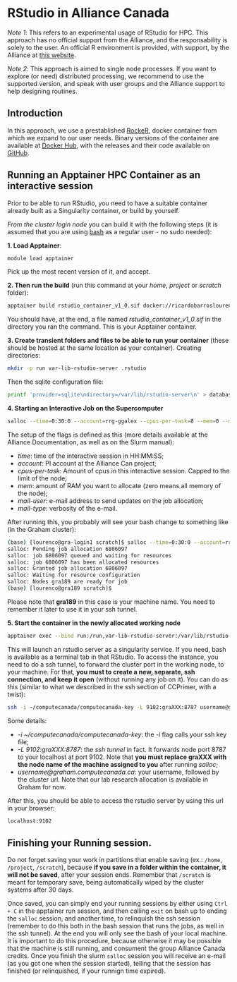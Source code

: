 # RStudio in Alliance Canada
*Note 1*: This refers to an experimental usage of RStudio for HPC. This approach 
has no official support from the Alliance, and the responsability is solely to 
the user. An official R environment is provided, with support, by the Alliance at
[this website](https://docs.alliancecan.ca/wiki/Technical_documentation).

*Note 2*: This approach is aimed to single node processes. If you want to 
explore (or need) distributed processing, we recommend to use the supported 
version, and speak with user groups and the Alliance support to help designing routines.

## Introduction
In this approach, we use a prestablished [RockeR](https://rocker-project.org/), 
docker container from which we expand to our user needs. Binary versions of the 
container are available at [Docker Hub](https://hub.docker.com/repository/docker/ricardobarroslourenco/rstudio_container/general), with the releases and their code available on [GitHub](https://github.com/MacRemoteSensing/rstudio_container/releases).

## Running an Apptainer HPC Container as an interactive session
Prior to be able to run RStudio, you need to have a suitable container already built
as a Singularity container, or build by yourself. 

_From the cluster login node_ you can build it with the following steps (it is assumed that you are using [bash](https://en.wikipedia.org/wiki/Bash_(Unix_shell)) as a regular user - no sudo needed):

**1. Load Apptainer**:
```bash
module load apptainer
```

Pick up the most recent version of it, and accept.

**2. Then run the build** (run this command at your _home_, _project_ or _scratch_ folder):
```bash
apptainer build rstudio_container_v1_0.sif docker://ricardobarroslourenco/rstudio_container:v1_0
```

You should have, at the end, a file named _rstudio_container_v1_0.sif_ in the 
directory you ran the command. This is your Apptainer container.

**3. Create transient folders and files to be able to run your container** (these should be hosted at the same location as your container). Creating directories:
```bash
mkdir -p run var-lib-rstudio-server .rstudio
```

Then the sqlite configuration file:

```bash
printf 'provider=sqlite\ndirectory=/var/lib/rstudio-server\n' > database.conf
```

**4. Starting an Interactive Job on the Supercomputer**
```bash
salloc --time=0:30:0 --account=rrg-ggalex --cpus-per-task=8 --mem=0 --mail-user=macid@mcmaster.ca --mail-type=ALL
```

The setup of the flags is defined as this (more details available at the Alliance Documentation, as well as on the Slurm manual):

 - *time*: time of the interactive session in HH:MM:SS;
 - *account*: PI account at the Alliance Can project;
 - *cpus-per-task*: Amount of cpus in this interactive session. Capped to the limit of the node;
 - *mem*: amount of RAM you want to allocate (zero means all memory of the node);
 - *mail-user*: e-mail address to send updates on the job allocation;
 - *mail-type*: verbosity of the e-mail.
  
After running this, you probably will see your bash change to something like (in the Graham cluster):

```bash
(base) [lourenco@gra-login1 scratch]$ salloc --time=0:30:0 --account=rrg-ggalex --cpus-per-task=8 --mem=0 --mail-user=barroslr@mcmaster.ca --mail-type=ALL
salloc: Pending job allocation 6806097
salloc: job 6806097 queued and waiting for resources
salloc: job 6806097 has been allocated resources
salloc: Granted job allocation 6806097
salloc: Waiting for resource configuration
salloc: Nodes gra189 are ready for job
(base) [lourenco@gra189 scratch]$
```

Please note that **gra189** in this case is your machine name. You need to remember it later to use it in your ssh tunnel.

**5. Start the container in the newly allocated working node**
```bash
apptainer exec --bind run:/run,var-lib-rstudio-server:/var/lib/rstudio-server,database.conf:/etc/rstudio/database.conf,.rstudio:/home/rstudio/.rstudio/ rstudio_container_v1_0.sif /usr/lib/rstudio-server/bin/rserver --auth-none=1 --auth-pam-helper-path=pam-helper --server-user=$(whoami) --www-port=8787
```

This will launch an rstudio server as a singularity service. If you need, bash is 
available as a terminal tab in that RStudio. To access the instance, you need 
to do a ssh tunnel, to forward the cluster port in the working node, to your machine. For that, **you must to create a new, separate, ssh connection, and keep it open** (without 
running any job on it). You can do as this (similar to what we described in the ssh section of CCPrimer, with a twist):

```bash
ssh -i ~/computecanada/computecanada-key -L 9102:graXXX:8787 username@graham.computecanada.ca
```

Some details:

  - *-i ~/computecanada/computecanada-key*: the *-i* flag calls your ssh key file;
  - *-L 9102:graXXX:8787*: the *ssh tunnel* in fact. It forwards node port 8787 to your localhost at port 9102. Note that **you must replace graXXX with the node name of the machine assigned to you** after running *salloc*;
  - *username@graham.computecanada.ca*: your username, followed by the cluster url. Note that our lab research allocation is available in Graham for now.
  
After this, you should be able to access the rstudio server by using this url 
in your browser:

```bash
localhost:9102
```

## Finishing your Running session.

Do not forget saving your work in partitions that enable saving (ex.: `/home`, `/project`, `/scratch`), because **if you save in a folder within the container, it will not be saved**, after your session ends. Remember that `/scratch` is meant for temporary save, being automatically wiped by the cluster systems after 30 days.

Once saved, you can simply end your running sessions by either using `Ctrl + C` in the apptainer run session, and then calling `exit` on bash up to ending the `salloc` session, and another time, to relinquish the ssh session (remember to do this both in the bash session that runs the jobs, as well in the ssh tunnel). At the end you will only see the bash of your local machine. It is important to do this procedure, because otherwise it may be possible that the machine is still running, and consument the group Alliance Canada credits. Once you finish the slurm `salloc` session you will receive an e-mail (as you got one when the session started), telling that the session has finished (or relinquished, if your runnign time expired).
